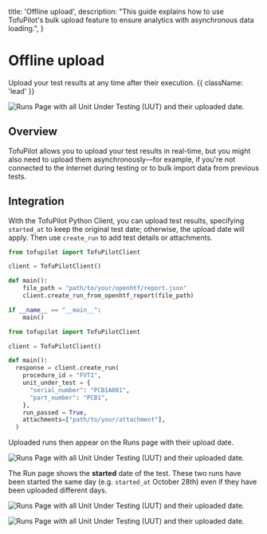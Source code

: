   title: 'Offline upload',
  description:
    "This guide explains how to use TofuPilot's bulk upload feature to ensure analytics with asynchronous data loading.",
}

# Offline upload

Upload your test results at any time after their execution. {{ className: 'lead' }}

<Image
  src="/offline-header.png"
  alt="Runs Page with all Unit Under Testing (UUT) and their uploaded date."
/>

## Overview

TofuPilot allows you to upload your test results in real-time, but you might also need to upload them asynchronously—for example, if you're not connected to the internet during testing or to bulk import data from previous tests.

## Integration

With the TofuPilot Python Client, you can upload test results, specifying `started_at` to keep the original test date; otherwise, the upload date will apply. Then use `create_run` to add test details or attachments.

<CodeGroup>

```python {{ title: 'OpenHTF'}}
from tofupilot import TofuPilotClient

client = TofuPilotClient()

def main():
    file_path = "path/to/your/openhtf/report.json"
    client.create_run_from_openhtf_report(file_path)

if __name__ == "__main__":
    main()
```

```python {{ title: 'Python Client'}}
from tofupilot import TofuPilotClient

client = TofuPilotClient()

def main():
  response = client.create_run(
    procedure_id = "FVT1",
    unit_under_test = {
      "serial_number": "PCB1A001",
      "part_number": "PCB1",
    },
    run_passed = True,
    attachments=["path/to/your/attachment"],
  )

```

</CodeGroup>

Uploaded runs then appear on the Runs page with their upload date.

<Image
  src="/offline-page-runs.png"
  alt="Runs Page with all Unit Under Testing (UUT) and their uploaded date."
/>

The Run page shows the **started** date of the test. These two runs have been started the same day (e.g. `started_at` October 28th) even if they have been uploaded different days.

<Image
  src="/asynchronous-page-run1.png"
  alt="Runs Page with all Unit Under Testing (UUT) and their uploaded date."
/>

<Image
  src="/asynchronous-page-run2.png"
  alt="Runs Page with all Unit Under Testing (UUT) and their uploaded date."
/>
